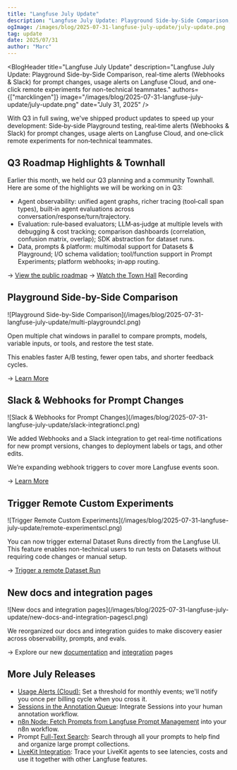 ```yaml
---
title: "Langfuse July Update"
description: "Langfuse July Update: Playground Side-by-Side Comparison, real-time alerts (Webhooks & Slack) for prompt changes, usage alerts on Langfuse Cloud, and one-click remote experiments for non-technical teammates."
ogImage: /images/blog/2025-07-31-langfuse-july-update/july-update.png
tag: update
date: 2025/07/31
author: "Marc"
---
```



<BlogHeader
  title="Langfuse July Update"
  description="Langfuse July Update: Playground Side-by-Side Comparison, real-time alerts (Webhooks & Slack) for prompt changes, usage alerts on Langfuse Cloud, and one-click remote experiments for non-technical teammates."
  authors={["marcklingen"]}
  image="/images/blog/2025-07-31-langfuse-july-update/july-update.png"
  date="July 31, 2025"
/>

With Q3 in full swing, we've shipped product updates to speed up your development: Side‑by‑side Playground testing, real‑time alerts (Webhooks & Slack) for prompt changes, usage alerts on Langfuse Cloud, and one‑click remote experiments for non‑technical teammates.

## Q3 Roadmap Highlights & Townhall

Earlier this month, we held our Q3 planning and a community Townhall. Here are some of the highlights we will be working on in Q3:

-   Agent observability: unified agent graphs, richer tracing (tool‑call span types), built‑in agent evaluations across conversation/response/turn/trajectory.
-   Evaluation: rule‑based evaluators; LLM‑as‑judge at multiple levels with debugging & cost tracking; comparison dashboards (correlation, confusion matrix, overlap); SDK abstraction for dataset runs.
-   Data, prompts & platform: multimodal support for Datasets & Playground; I/O schema validation; tool/function support in Prompt Experiments; platform webhooks; in‑app routing.

→ [View the public roadmap](/docs/roadmap)
→ [Watch the Town Hall](https://www.youtube.com/watch?v=cz8HqPhDLHE) Recording

## Playground Side-by-Side Comparison

<Frame>
![Playground Side-by-Side Comparison](/images/blog/2025-07-31-langfuse-july-update/multi-playgroundcl.png)
</Frame>

Open multiple chat windows in parallel to compare prompts, models, variable inputs, or tools, and restore the test state.

This enables faster A/B testing, fewer open tabs, and shorter feedback cycles.

→ [Learn More](/changelog/2025-07-28-playground-side-by-side)

## Slack & Webhooks for Prompt Changes

<Frame>
![Slack & Webhooks for Prompt Changes](/images/blog/2025-07-31-langfuse-july-update/slack-integrationcl.png)
</Frame>

We added Webhooks and a Slack integration to get real-time notifications for new prompt versions, changes to deployment labels or tags, and other edits.

We’re expanding webhook triggers to cover more Langfuse events soon.

→ [Learn More](/changelog/2025-07-30-slack-prompt-notifications)

## Trigger Remote Custom Experiments

<Frame>
![Trigger Remote Custom Experiments](/images/blog/2025-07-31-langfuse-july-update/remote-experimentscl.png)
</Frame>

You can now trigger external Dataset Runs directly from the Langfuse UI. This feature enables non-technical users to run tests on Datasets without requiring code changes or manual setup.

→ [Trigger a remote Dataset Run](/changelog/2025-07-24-remote-experiment-triggers)

## New docs and integration pages

<Frame fullWidth>
![New docs and integration pages](/images/blog/2025-07-31-langfuse-july-update/new-docs-and-integration-pagescl.png)
</Frame>

We reorganized our docs and integration guides to make discovery easier across observability, prompts, and evals.

→ Explore our new [documentation](/docs) and [integration](/integrations) pages

## More July Releases

-   [Usage Alerts (Cloud):](/changelog/2025-07-30-usage-alerts)  Set a threshold for monthly events; we'll notify you once per billing cycle when you cross it.
-   [Sessions in the Annotation Queue](/changelog/2025-07-28-sessions-in-annotation-queues): Integrate Sessions into your human annotation workflow.
-   [n8n Node: Fetch Prompts from Langfuse Prompt Management](/changelog/2025-07-06-n8n-node-for-langfuse-prompts) into your n8n workflow.
-   Prompt [Full-Text Search](/changelog/2025-07-22-full-text-search-for-prompts): Search through all your prompts to help find and organize large prompt collections.
-   [LiveKit Integration](/changelog/2025-07-25-livekit-integration):  Trace your LiveKit agents to see latencies, costs and use it together with other Langfuse features.